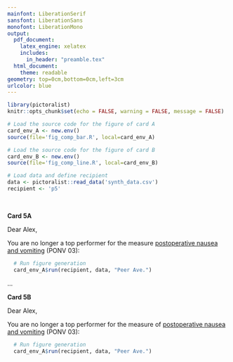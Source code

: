 ```yaml
---
mainfont: LiberationSerif
sansfont: LiberationSans
monofont: LiberationMono
output: 
  pdf_document:
    latex_engine: xelatex
    includes:
      in_header: "preamble.tex"
  html_document:
    theme: readable
geometry: top=0cm,bottom=0cm,left=3cm
urlcolor: blue
---
```


```r
library(pictoralist)
knitr::opts_chunk$set(echo = FALSE, warning = FALSE, message = FALSE)

# Load the source code for the figure of card A
card_env_A <- new.env()
source(file='fig_comp_bar.R', local=card_env_A)

# Load the source code for the figure of card B
card_env_B <- new.env()
source(file='fig_comp_line.R', local=card_env_B)

# Load data and define recipient
data <- pictoralist::read_data('synth_data.csv')
recipient <- 'p5'
```

<!-- CARD 5A -->
\vspace{2.0cm}\ 

**Card 5A**

Dear Alex,

You are no longer a top performer for the measure [postoperative nausea and vomiting](https://mpog.org/files/quality/measures/ponv-03_spec.pdf) (PONV 03):

```r
  # Run figure generation
  card_env_A$run(recipient, data, "Peer Ave.")
```

\signoff
  
\vspace{2.5cm} 
...
\vspace{1.0cm} 

<!-- CARD 5B -->
**Card 5B**

Dear Alex,

You are no longer a top performer for the measure of [postoperative nausea and vomiting](https://mpog.org/files/quality/measures/ponv-03_spec.pdf) (PONV 03):

```r
  # Run figure generation
  card_env_A$run(recipient, data, "Peer Ave.")
```

\signoff
